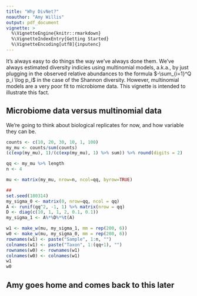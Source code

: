```yaml
---
title: "Why DivNet?"
noauthor: "Amy Willis"
output: pdf_document
vignette: >
  %\VignetteEngine{knitr::rmarkdown}
  %\VignetteIndexEntry{Getting Started}
  %\VignetteEncoding[utf8]{inputenc}
---
```

  
It's always easy to do things the way we've always done them. We've always estimated diversity indicies using multinomial models, a.k.a., by just plugging in the observed relative abundances to the formula
$-\sum_{i=1}^Q p_i \log p_i$
in the case of the Shannon diversity. However, multinomial models are a very poor fit to microbiome data. This vignette is intended to illustrate this fact.
  
## Microbiome data versus multinomial data

We're going to think about biological replicates for now, and how variable they can be. 


```r
counts <- c(10, 20, 30, 10, 1, 100)
my_mu <- counts/sum(counts)
(c(exp(my_mu), 1)/(c(exp(my_mu), 1) %>% sum)) %>% round(digits = 2)

qq <- my_mu %>% length
n <- 4

mu <- matrix(my_mu, nrow=n, ncol=qq, byrow=TRUE)

## 
set.seed(180314)
my_sigma_0 <- matrix(0, nrow=qq, ncol = qq)
A <- runif(qq^2, -1, 1) %>% matrix(nrow = qq)
D <- diag(c(10, 1, 1, 2, 0.1, 0.1))
my_sigma_1 <- A%*%D%*%t(A)

w1 <- make_w(mu, my_sigma_1, mm = rep(200, 6))
w0 <- make_w(mu, my_sigma_0, mm = rep(200, 6))
rownames(w1) <- paste("Sample", 1:n, "")
colnames(w1) <- paste("Taxon", 1:(qq+1), "")
rownames(w0) <- rownames(w1)
colnames(w0) <- colnames(w1)
w1
w0
```

## Amy goes home and comes back to this later